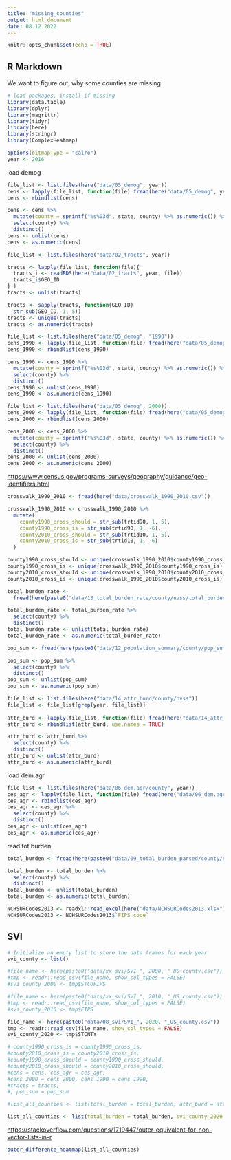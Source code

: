```yaml
---
title: "missing_counties"
output: html_document
date: 08.12.2022
---
```


```r
knitr::opts_chunk$set(echo = TRUE)
```

## R Markdown

We want to figure out, why some counties are missing

```r
# load packages, install if missing
library(data.table)
library(dplyr)
library(magrittr)
library(tidyr)
library(here)
library(stringr)
library(ComplexHeatmap)

options(bitmapType = "cairo")
year <- 2016
```

load demog

```r
file_list <- list.files(here("data/05_demog", year))
cens <- lapply(file_list, function(file) fread(here("data/05_demog", year, file)))
cens <- rbindlist(cens)

cens <- cens %>%
  mutate(county = sprintf("%s%03d", state, county) %>% as.numeric()) %>%
  select(county) %>%
  distinct()
cens <- unlist(cens)
cens <- as.numeric(cens)
```

```r
file_list <- list.files(here("data/02_tracts", year))

tracts <- lapply(file_list, function(file){
  tracts_i <- readRDS(here("data/02_tracts", year, file))
  tracts_i$GEO_ID
} )
tracts <- unlist(tracts)

tracts <- sapply(tracts, function(GEO_ID) 
  str_sub(GEO_ID, 1, 5))
tracts <- unique(tracts)
tracts <- as.numeric(tracts)
```

```r
file_list <- list.files(here("data/05_demog", "1990"))
cens_1990 <- lapply(file_list, function(file) fread(here("data/05_demog", "1990", file)))
cens_1990 <- rbindlist(cens_1990)

cens_1990 <- cens_1990 %>%
  mutate(county = sprintf("%s%03d", state, county) %>% as.numeric()) %>%
  select(county) %>%
  distinct()
cens_1990 <- unlist(cens_1990)
cens_1990 <- as.numeric(cens_1990)
```

```r
file_list <- list.files(here("data/05_demog", 2000))
cens_2000 <- lapply(file_list, function(file) fread(here("data/05_demog", 2000, file)))
cens_2000 <- rbindlist(cens_2000)

cens_2000 <- cens_2000 %>%
  mutate(county = sprintf("%s%03d", state, county) %>% as.numeric()) %>%
  select(county) %>%
  distinct()
cens_2000 <- unlist(cens_2000)
cens_2000 <- as.numeric(cens_2000)
```

<https://www.census.gov/programs-surveys/geography/guidance/geo-identifiers.html>

```r
crosswalk_1990_2010 <- fread(here("data/crosswalk_1990_2010.csv"))

crosswalk_1990_2010 <- crosswalk_1990_2010 %>%
  mutate(
    county1990_cross_should = str_sub(trtid90, 1, 5),
    county1990_cross_is = str_sub(trtid90, 1, -6),
    county2010_cross_should = str_sub(trtid10, 1, 5),
    county2010_cross_is = str_sub(trtid10, 1, -6)
  )

county1990_cross_should <- unique(crosswalk_1990_2010$county1990_cross_should)
county1990_cross_is <- unique(crosswalk_1990_2010$county1990_cross_is)
county2010_cross_should <- unique(crosswalk_1990_2010$county2010_cross_should)
county2010_cross_is <- unique(crosswalk_1990_2010$county2010_cross_is)
```

```r
total_burden_rate <- 
  fread(here(paste0("data/13_total_burden_rate/county/nvss/total_burden_",year,".csv")))

total_burden_rate <- total_burden_rate %>%
  select(county) %>%
  distinct()
total_burden_rate <- unlist(total_burden_rate)
total_burden_rate <- as.numeric(total_burden_rate)
```

```r
pop_sum <- fread(here(paste0("data/12_population_summary/county/pop_sum_", year,".csv")))

pop_sum <- pop_sum %>%
  select(county) %>%
  distinct()
pop_sum <- unlist(pop_sum)
pop_sum <- as.numeric(pop_sum)
```

```r
file_list <- list.files(here("data/14_attr_burd/county/nvss"))
file_list <- file_list[grep(year, file_list)]
 
attr_burd <- lapply(file_list, function(file) fread(here("data/14_attr_burd/county/nvss", file)))
attr_burd <- rbindlist(attr_burd, use.names = TRUE)

attr_burd <- attr_burd %>%
  select(county) %>%
  distinct()
attr_burd <- unlist(attr_burd)
attr_burd <- as.numeric(attr_burd)
```

load dem.agr

```r
file_list <- list.files(here("data/06_dem.agr/county", year))
ces_agr <- lapply(file_list, function(file) fread(here("data/06_dem.agr/county", year, file)))
ces_agr <- rbindlist(ces_agr)
ces_agr <- ces_agr %>%
  select(county) %>%
  distinct()
ces_agr <- unlist(ces_agr)
ces_agr <- as.numeric(ces_agr)
```

read tot burden

```r
total_burden <- fread(here(paste0("data/09_total_burden_parsed/county/nvss/total_burden_nvss_", year, ".csv")))

total_burden <- total_burden %>%
  select(county) %>%
  distinct()
total_burden <- unlist(total_burden)
total_burden <- as.numeric(total_burden)
```

```r
NCHSURCodes2013 <- readxl::read_excel(here("data/NCHSURCodes2013.xlsx"))
NCHSURCodes2013 <- NCHSURCodes2013$`FIPS code`
```

## SVI

```r
# Initialize an empty list to store the data frames for each year
svi_county <- list()

#file_name <- here(paste0("data/xx_svi/SVI_", 2000, "_US_county.csv"))
#tmp <- readr::read_csv(file_name, show_col_types = FALSE)
#svi_county_2000 <- tmp$STCOFIPS

#file_name <- here(paste0("data/xx_svi/SVI_", 2010, "_US_county.csv"))
#tmp <- readr::read_csv(file_name, show_col_types = FALSE)
#svi_county_2010 <- tmp$FIPS

file_name <- here(paste0("data/08_svi/SVI_", 2020, "_US_county.csv"))
tmp <- readr::read_csv(file_name, show_col_types = FALSE)
svi_county_2020 <- tmp$STCNTY
```

```r
# county1990_cross_is = county1990_cross_is,
#county2010_cross_is = county2010_cross_is,
#county1990_cross_should = county1990_cross_should, 
#county2010_cross_should = county2010_cross_should,
#cens = cens, ces_agr = ces_agr, 
#cens_2000 = cens_2000, cens_1990 = cens_1990,
#tracts = tracts, 
#, pop_sum = pop_sum

#list_all_counties <- list(total_burden = total_burden, attr_burd = attr_burd, total_burden_rate = total_burden_rate, NCHSURCodes2013 = NCHSURCodes2013, svi_county_2000 = svi_county_2000, svi_county_2010 = svi_county_2010, svi_county_2020 = svi_county_2020)

list_all_counties <- list(total_burden = total_burden, svi_county_2020 = svi_county_2020)


```

<https://stackoverflow.com/questions/1719447/outer-equivalent-for-non-vector-lists-in-r>

```r
outer_difference_heatmap(list_all_counties)
```

